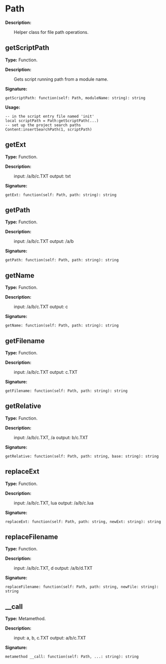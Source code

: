 
# Path

**Description:**

&emsp;&emsp;Helper class for file path operations.

## getScriptPath

**Type:** Function.

**Description:**

&emsp;&emsp;Gets script running path from a module name.

**Signature:**
```tl
getScriptPath: function(self: Path, moduleName: string): string
```

**Usage:**
```tl
-- in the script entry file named 'init'
local scriptPath = Path:getScriptPath(...)
-- set up the project search paths
Content:insertSearchPath(1, scriptPath)
```

## getExt

**Type:** Function.

**Description:**

&emsp;&emsp;input: /a/b/c.TXT output: txt

**Signature:**
```tl
getExt: function(self: Path, path: string): string
```

## getPath

**Type:** Function.

**Description:**

&emsp;&emsp;input: /a/b/c.TXT output: /a/b

**Signature:**
```tl
getPath: function(self: Path, path: string): string
```

## getName

**Type:** Function.

**Description:**

&emsp;&emsp;input: /a/b/c.TXT output: c

**Signature:**
```tl
getName: function(self: Path, path: string): string
```

## getFilename

**Type:** Function.

**Description:**

&emsp;&emsp;input: /a/b/c.TXT output: c.TXT

**Signature:**
```tl
getFilename: function(self: Path, path: string): string
```

## getRelative

**Type:** Function.

**Description:**

&emsp;&emsp;input: /a/b/c.TXT, /a output: b/c.TXT

**Signature:**
```tl
getRelative: function(self: Path, path: string, base: string): string
```

## replaceExt

**Type:** Function.

**Description:**

&emsp;&emsp;input: /a/b/c.TXT, lua output: /a/b/c.lua

**Signature:**
```tl
replaceExt: function(self: Path, path: string, newExt: string): string
```

## replaceFilename

**Type:** Function.

**Description:**

&emsp;&emsp;input: /a/b/c.TXT, d output: /a/b/d.TXT

**Signature:**
```tl
replaceFilename: function(self: Path, path: string, newFile: string): string
```

## __call

**Type:** Metamethod.

**Description:**

&emsp;&emsp;input: a, b, c.TXT output: a/b/c.TXT

**Signature:**
```tl
metamethod __call: function(self: Path, ...: string): string
```